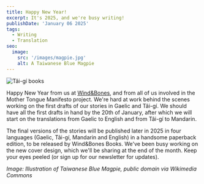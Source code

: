 ```yaml
---
title: Happy New Year!
excerpt: It's 2025, and we're busy writing!
publishDate: 'January 06 2025'
tags:
  - Writing
  - Translation
seo:
  image:
    src: '/images/magpie.jpg'
    alt: A Taiwanese Blue Magpie
---
```



![Tâi-gí books](/images/magpie.jpg)

Happy New Year from us at [Wind&Bones](https://www.windandbones.com), and from all of us involved in the Mother Tongue Manifesto project. We're hard at work behind the scenes working on the first drafts of our stories in Gaelic and Tâi-gí. We should have all the first drafts in hand by the 20th of January, after which we will start on the translations from Gaelic to English and from Tâi-gí to Mandarin.

The final versions of the stories will be published later in 2025 in four languages (Gaelic, Tâi-gí, Mandarin and English) in a handsome paperback edition, to be released by Wind&Bones Books. We've been busy working on the new cover design, which we'll be sharing at the end of the month. Keep your eyes peeled (or sign up for our newsletter for updates).

_Image: Illustration of Taiwanese Blue Magpie, public domain via Wikimedia Commons_

<Order />

